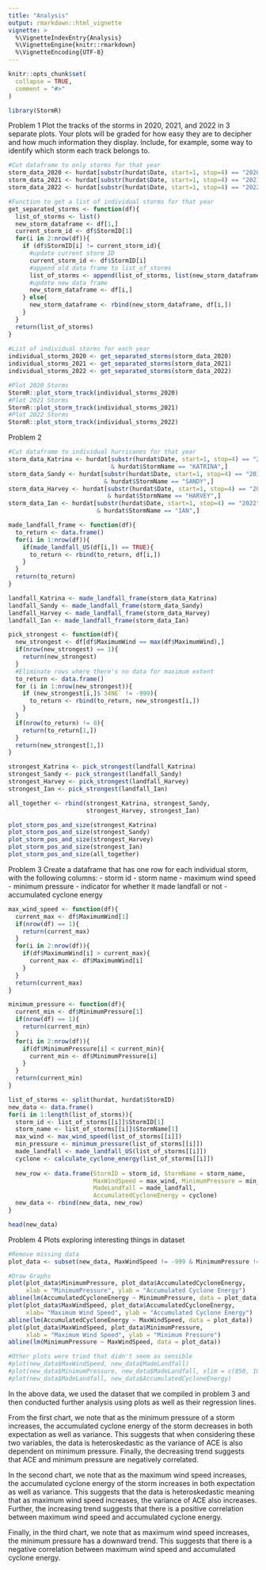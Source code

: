 ```yaml
---
title: "Analysis"
output: rmarkdown::html_vignette
vignette: >
  %\VignetteIndexEntry{Analysis}
  %\VignetteEngine{knitr::rmarkdown}
  %\VignetteEncoding{UTF-8}
---
```


```r
knitr::opts_chunk$set(
  collapse = TRUE,
  comment = "#>"
)
```

```r
library(StormR)
```

Problem 1 
Plot the tracks of the storms in 2020, 2021, and 2022 in 3 separate plots. Your plots will be graded for
how easy they are to decipher and how much information they display. Include, for example, some way
to identify which storm each track belongs to.
```r
#Cut dataframe to only storms for that year
storm_data_2020 <- hurdat[substr(hurdat$Date, start=1, stop=4) == "2020",]
storm_data_2021 <- hurdat[substr(hurdat$Date, start=1, stop=4) == "2021",]
storm_data_2022 <- hurdat[substr(hurdat$Date, start=1, stop=4) == "2022",]

#Function to get a list of individual storms for that year 
get_separated_storms <- function(df){
  list_of_storms <- list()
  new_storm_dataframe <- df[1,]
  current_storm_id <- df$StormID[1]
  for(i in 2:nrow(df)){
    if (df$StormID[i] != current_storm_id){
      #update current storm ID 
      current_storm_id <- df$StormID[i]
      #append old data frame to list_of_storms
      list_of_storms <- append(list_of_storms, list(new_storm_dataframe))
      #update new data frame
      new_storm_dataframe <- df[i,]
    } else{
      new_storm_dataframe <- rbind(new_storm_dataframe, df[i,])
    }
  }
  return(list_of_storms)
}
  
#List of individual storms for each year
individual_storms_2020 <- get_separated_storms(storm_data_2020)
individual_storms_2021 <- get_separated_storms(storm_data_2021)
individual_storms_2022 <- get_separated_storms(storm_data_2022)

#Plot 2020 Storms
StormR::plot_storm_track(individual_storms_2020)
#Plot 2021 Storms
StormR::plot_storm_track(individual_storms_2021)
#Plot 2022 Storms
StormR::plot_storm_track(individual_storms_2022) 
```

Problem 2
```r
#Cut dataframe to individual hurricanes for that year
storm_data_Katrina <- hurdat[substr(hurdat$Date, start=1, stop=4) == "2005" 
                             & hurdat$StormName == "KATRINA",]
storm_data_Sandy <- hurdat[substr(hurdat$Date, start=1, stop=4) == "2012" 
                           & hurdat$StormName == "SANDY",]
storm_data_Harvey <- hurdat[substr(hurdat$Date, start=1, stop=4) == "2017" 
                            & hurdat$StormName == "HARVEY",]
storm_data_Ian <- hurdat[substr(hurdat$Date, start=1, stop=4) == "2022" 
                         & hurdat$StormName == "IAN",]

made_landfall_frame <- function(df){
  to_return <- data.frame()
  for(i in 1:nrow(df)){
    if(made_landfall_US(df[i,]) == TRUE){
      to_return <- rbind(to_return, df[i,])
    }
  }
  return(to_return)
}

landfall_Katrina <- made_landfall_frame(storm_data_Katrina)
landfall_Sandy <- made_landfall_frame(storm_data_Sandy)
landfall_Harvey <- made_landfall_frame(storm_data_Harvey)
landfall_Ian <- made_landfall_frame(storm_data_Ian)

pick_strongest <- function(df){
  new_strongest <- df[df$MaximumWind == max(df$MaximumWind),]
  if(nrow(new_strongest) == 1){
    return(new_strongest)
  }
  #Eliminate rows where there's no data for maximum extent
  to_return <- data.frame()
  for (i in 1:nrow(new_strongest)){
    if (new_strongest[i,]$`34NE` != -999){
      to_return <- rbind(to_return, new_strongest[i,])
    }
  }
  if(nrow(to_return) != 0){
    return(to_return[1,])
  }
  return(new_strongest[1,])
}

strongest_Katrina <- pick_strongest(landfall_Katrina)
strongest_Sandy <- pick_strongest(landfall_Sandy)
strongest_Harvey <- pick_strongest(landfall_Harvey)
strongest_Ian <- pick_strongest(landfall_Ian)

all_together <- rbind(strongest_Katrina, strongest_Sandy, 
                      strongest_Harvey, strongest_Ian)

plot_storm_pos_and_size(strongest_Katrina)
plot_storm_pos_and_size(strongest_Sandy)
plot_storm_pos_and_size(strongest_Harvey)
plot_storm_pos_and_size(strongest_Ian)
plot_storm_pos_and_size(all_together)
```


Problem 3
Create a dataframe that has one row for each individual storm, with the following columns:
- storm id
- storm name
- maximum wind speed
- minimum pressure
- indicator for whether it made landfall or not
- accumulated cyclone energy
```r
max_wind_speed <- function(df){
  current_max <- df$MaximumWind[1]
  if(nrow(df) == 1){
    return(current_max)
  }
  for(i in 2:nrow(df)){
    if(df$MaximumWind[i] > current_max){
      current_max <- df$MaximumWind[i]
    }
  }
  return(current_max)
}

minimum_pressure <- function(df){
  current_min <- df$MinimumPressure[1]
  if(nrow(df) == 1){
    return(current_min)
  }
  for(i in 2:nrow(df)){
    if(df$MinimumPressure[i] < current_min){
      current_min <- df$MinimumPressure[i]
    }
  }
  return(current_min)
}

list_of_storms <- split(hurdat, hurdat$StormID)
new_data <- data.frame()
for(i in 1:length(list_of_storms)){
  storm_id <- list_of_storms[[i]]$StormID[1]
  storm_name <- list_of_storms[[i]]$StormName[1]
  max_wind <- max_wind_speed(list_of_storms[[i]])
  min_pressure <- minimum_pressure(list_of_storms[[i]])
  made_landfall <- made_landfall_US(list_of_storms[[i]])
  cyclone <- calculate_cyclone_energy(list_of_storms[[i]])
  
  new_row <- data.frame(StormID = storm_id, StormName = storm_name,
                        MaxWindSpeed = max_wind, MinimumPressure = min_pressure,
                        MadeLandfall = made_landfall, 
                        AccumulatedCycloneEnergy = cyclone)
  new_data <- rbind(new_data, new_row)
}

head(new_data)
```

Problem 4
Plots exploring interesting things in dataset 
```r
#Remove missing data
plot_data <- subset(new_data, MaxWindSpeed != -999 & MinimumPressure != -999)

#Draw Graphs
plot(plot_data$MinimumPressure, plot_data$AccumulatedCycloneEnergy, 
     xlab = "MinimumPressure", ylab = "Accumulated Cyclone Energy")
abline(lm(AccumulatedCycloneEnergy ~ MinimumPressure, data = plot_data))
plot(plot_data$MaxWindSpeed, plot_data$AccumulatedCycloneEnergy, 
     xlab= "Maximum Wind Speed", ylab = "Accumulated Cyclone Energy")
abline(lm(AccumulatedCycloneEnergy ~ MaxWindSpeed, data = plot_data))
plot(plot_data$MaxWindSpeed, plot_data$MinimumPressure,
     xlab = "Maximum Wind Speed", ylab = "Minimum Pressure")
abline(lm(MinimumPressure ~ MaxWindSpeed, data = plot_data))

#Other plots were tried that didn't seem as sensible
#plot(new_data$MaxWindSpeed, new_data$MadeLandfall)
#plot(new_data$MinimumPressure, new_data$MadeLandfall, xlim = c(850, 1000))
#plot(new_data$MadeLandfall, new_data$AccumulatedCycloneEnergy)

```

In the above data, we used the dataset that we compiled in problem 3 and then
conducted further analysis using plots as well as their regression lines. 

From the first chart, we note that as the minimum pressure of a storm increases,
the accumulated cyclone energy of the storm decreases in both expectation as
well as variance. This suggests that when considering these two variables,
the data is heteroskedastic as the variance of ACE is also dependent on 
minimum pressure. Finally, the decreasing trend suggests that ACE and 
minimum pressure are negatively correlated.

In the second chart, we note that as the maximum wind speed increases, 
the accumulated cyclone energy of the storm increases in both expectation
as well as variance. This suggests that the data is heteroskedastic 
meaning that as maximum wind speed increases, the variance of ACE also increases.
Further, the increasing trend suggests that there is a positive correlation
between maximum wind speed and accumulated cyclone energy.

Finally, in the third chart, we note that as maximum wind speed increases,
the minimum pressure has a downward trend. This suggests that there is a 
negative correlation between maximum wind speed and accumulated cyclone energy.


